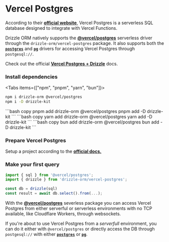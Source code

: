 
# Vercel Postgres
According to their **[official website](https://vercel.com/docs/storage/vercel-postgres)**, Vercel Postgres is a serverless SQL database designed to integrate with Vercel Functions.

Drizzle ORM natively supports the **[@vercel/postgres](https://vercel.com/docs/storage/vercel-postgres)** serverless
driver through the `drizzle-orm/vercel-postgres` package. It also supports both the **[`postgres`](./postgresjs)** and **[`pg`](./node-postgres)**
drivers for accessing Vercel Postgres through `postgesql://`.

Check out the official **[Vercel Postgres + Drizzle](https://vercel.com/docs/storage/vercel-postgres/using-an-orm#drizzle)** docs.

<Steps>

### Install dependencies

<Tabs items={["npm", "pnpm", "yarn", "bun"]}>
<Tab>
```bash copy 
npm i drizzle-orm @vercel/postgres 
npm i -D drizzle-kit 
```
</Tab>
<Tab>
```bash copy 
pnpm add drizzle-orm @vercel/postgres 
pnpm add -D drizzle-kit
```
</Tab>
<Tab>
```bash copy 
yarn add drizzle-orm @vercel/postgres 
yarn add -D drizzle-kit
```
</Tab>
<Tab>
```bash copy 
bun add drizzle-orm @vercel/postgres 
bun add -D drizzle-kit
```
</Tab>
</Tabs>

### Prepare Vercel Postgres

Setup a project according to the **[official docs.](https://vercel.com/docs/storage/vercel-postgres/quickstart)** 

### Make your first query

```typescript copy filename="index.ts"
import { sql } from '@vercel/postgres';
import { drizzle } from 'drizzle-orm/vercel-postgres';

const db = drizzle(sql)
const result = await db.select().from(...);
```
</Steps>

With the **[@vercel/postgres](https://vercel.com/docs/storage/vercel-postgres)** severless package
you can access Vercel Postgres from either serverful or serverless environments with no TCP available,
like Cloudflare Workers, through websockets.  
  
If you're about to use Vercel Postgres from a _serverfull_ environment, you can do it
either with `@vercel/postgres` or directly access the DB through `postgesql://` with 
either **[`postgres`](./postgresjs)** or **[`pg`](./node-postgres)**.

